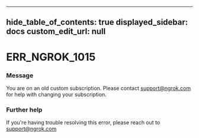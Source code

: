 
---
hide_table_of_contents: true
displayed_sidebar: docs
custom_edit_url: null
---


# ERR_NGROK_1015

### Message
You are on an old custom subscription. Please contact support@ngrok.com for help with changing your subscription.

### Further help
If you're having trouble resolving this error, please reach out to [support@ngrok.com](mailto:support@ngrok.com?subject=Help%20with%20ERR_NGROK_1015)


<ErrorDetails error='err_ngrok_1015' />
